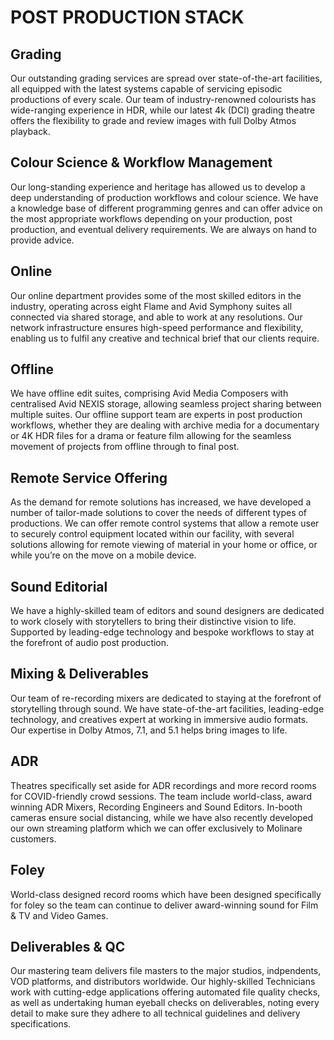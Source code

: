 # POST PRODUCTION STACK

## Grading
Our outstanding grading services are spread over state-of-the-art facilities, all equipped with the latest systems capable of servicing episodic productions of every scale. Our team of industry-renowned colourists has wide-ranging experience in HDR, while our latest 4k (DCI) grading theatre offers the flexibility to grade and review images with full Dolby Atmos playback.

## Colour Science & Workflow Management
Our long-standing experience and heritage has allowed us to develop a deep understanding of production workflows and colour science. We have a knowledge base of different programming genres and can offer advice on the most appropriate workflows depending on your production, post production, and eventual delivery requirements. We are always on hand to provide advice.

## Online
Our online department provides some of the most skilled editors in the industry, operating across eight Flame and Avid Symphony suites all connected via shared storage, and able to work at any resolutions. Our network infrastructure ensures high-speed performance and flexibility, enabling us to fulfil any creative and technical brief that our clients require.

## Offline
We have offline edit suites, comprising Avid Media Composers with centralised Avid NEXIS storage, allowing seamless project sharing between multiple suites. Our offline support team are experts in post production workflows, whether they are dealing with archive media for a documentary or 4K HDR files for a drama or feature film allowing for the seamless movement of projects from offline through to final post.

## Remote Service Offering
As the demand for remote solutions has increased, we have developed a number of tailor-made solutions to cover the needs of different types of productions. We can offer remote control systems that allow a remote user to securely control equipment located within our facility, with several solutions allowing for remote viewing of material in your home or office, or while you’re on the move on a mobile device.

## Sound Editorial
We have a highly-skilled team of editors and sound designers are dedicated to work closely with storytellers to bring their distinctive vision to life. Supported by leading-edge technology and bespoke workflows to stay at the forefront of audio post production.

## Mixing & Deliverables
Our team of re-recording mixers are dedicated to staying at the forefront of storytelling through sound. We have state-of-the-art facilities, leading-edge technology, and creatives expert at working in immersive audio formats. Our expertise in Dolby Atmos, 7.1, and 5.1 helps bring images to life.

## ADR
Theatres specifically set aside for ADR recordings and more record rooms for COVID-friendly crowd sessions. The team include world-class, award winning ADR Mixers, Recording Engineers and Sound Editors. In-booth cameras ensure social distancing, while we have also recently developed our own streaming platform which we can offer exclusively to Molinare customers.

## Foley
World-class designed record rooms which have been designed specifically for foley so the team can continue to deliver award-winning sound for Film & TV and Video Games. 

## Deliverables & QC
Our mastering team delivers file masters to the major studios, indpendents, VOD platforms, and distributors worldwide. Our highly-skilled Technicians work with cutting-edge applications offering automated file quality checks, as well as undertaking human eyeball checks on deliverables, noting every detail to make sure they adhere to all technical guidelines and delivery specifications.

